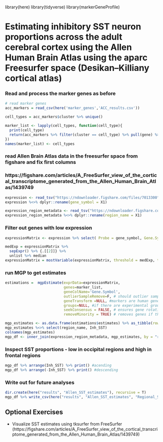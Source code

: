 library(here)
library(tidyverse)
library(markerGeneProfile)

# Estimating inhibitory SST neuron proportions across the adult cerebral cortex using the Allen Human Brain Atlas using the aparc Freesurfer space (Desikan–Killiany cortical atlas)

### Read and process the marker genes as before

```r
# read marker genes
acc_markers = read_csv(here('marker_genes','ACC_results.csv'))

cell_types = acc_markers$cluster %>% unique()
```

```r
marker_list <- lapply(cell_types, function(cell_type){
  print(cell_type)
  return(acc_markers %>% filter(cluster == cell_type) %>% pull(gene) %>% unlist())
})
names(marker_list) <- cell_types

```

### read Allen Brain Atlas data in the freesurfer space from figshare and fix first columns
### https://figshare.com/articles/A_FreeSurfer_view_of_the_cortical_transcriptome_generated_from_the_Allen_Human_Brain_Atlas/1439749

```r
expression <- read_tsv("https://ndownloader.figshare.com/files/7013300")
expression %<>% dplyr::rename(gene_symbol = X1)

expression_region_metadata <- read_tsv("https://ndownloader.figshare.com/files/3342527")
expression_region_metadata %<>% dplyr::rename(region_name = X1)
```

### Filter out genes with low expression

```r

expressionMatrix <- expression %>% select( Probe = gene_symbol, Gene.Symbol = gene_symbol,everything())

medExp = expressionMatrix %>% 
  sepExpr() %>% {.[[2]]} %>%
  unlist %>% median
expressionMatrix = mostVariable(expressionMatrix, threshold = medExp, threshFun=median)

```

### run MGP to get estimates

```r
estimations =  mgpEstimate(exprData=expressionMatrix,
                           genes=marker_list,
                           geneColName='Gene.Symbol',
                           outlierSampleRemove=F, # should outlier samples removed. This is done using boxplot stats.
                           geneTransform =NULL, #markers are human genes
                           groups=NULL, #if there are experimental groups provide them here. if not desired set to NULL
                           seekConsensus = FALSE, # ensures gene rotations are positive in both of the groups
                           removeMinority = TRUE) # removes genes if they are the minority in terms of rotation sign from estimation process
```

```r
mgp_estimates <- as.data.frame(estimations$estimates) %>% as_tibble(rownames = "region_name")
mgp_estimates %<>% select(region_name, Inh_SST)
colnames(mgp_estimates)
mgp_df <- inner_join(expression_region_metadata, mgp_estimates, by = "region_name")

```

### Inspect SST proportions - low in occipital regions and high in frontal regions
```r
mgp_df %>% arrange(Inh_SST) %>% print() #acending
mgp_df %>% arrange(-Inh_SST) %>% print() #descending
```

### Write out for future analyses

```r
dir.create(here("results", "Allen_SST_estimates"), recursive = T)
mgp_df %>% write_csv(here("results", "Allen_SST_estimates", "Regional_SST_estimates.csv"))
```

## Optional Exercises

* Visualize SST estimates using tksurfer from FreeSurfer (https://figshare.com/articles/A_FreeSurfer_view_of_the_cortical_transcriptome_generated_from_the_Allen_Human_Brain_Atlas/1439749)



